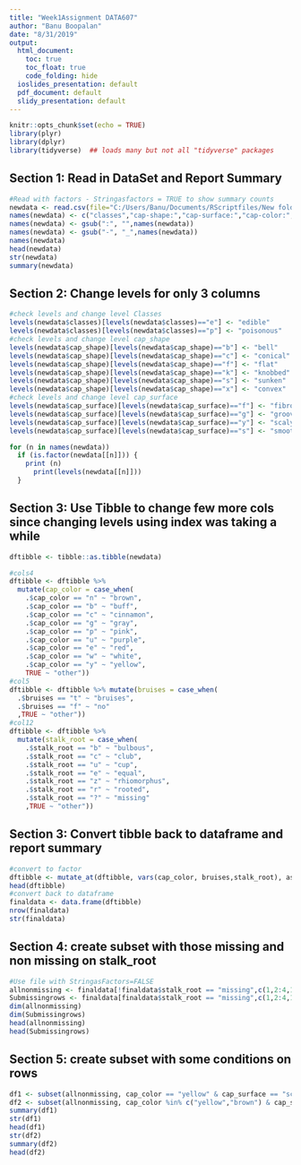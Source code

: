 ```yaml
---
title: "Week1Assignment DATA607"
author: "Banu Boopalan"
date: "8/31/2019"
output:
  html_document:
    toc: true
    toc_float: true
    code_folding: hide
  ioslides_presentation: default
  pdf_document: default
  slidy_presentation: default
---
```


```r
knitr::opts_chunk$set(echo = TRUE)
library(plyr)
library(dplyr)
library(tidyverse)  ## loads many but not all "tidyverse" packages
```

## Section 1: Read in DataSet and Report  Summary

```r
#Read with factors - Stringasfactors = TRUE to show summary counts
newdata <- read.csv(file="C:/Users/Banu/Documents/RScriptfiles/New folder/agaricus-lepiota.csv", header=FALSE, sep=",")
names(newdata) <- c("classes","cap-shape:","cap-surface:","cap-color:","bruises:","odor:","gill-attachment:","gill-spacing:","gill-size:","gill-color:","stalk-shape:","stalk-root:","stalk-surface-above-ring:","stalk-surface-below-ring:","stalk-color-above-ring:","stalk-color-below-ring:","veil-type:","veil-color:","ring-number:","ring-type:","spore-print-color:","population:","habitat:") 
names(newdata) <- gsub(":", "",names(newdata))
names(newdata) <- gsub("-", "_",names(newdata))
names(newdata)
head(newdata)
str(newdata)
summary(newdata)   
```


## Section 2: Change levels for only 3 columns 
```r
#check levels and change level Classes
levels(newdata$classes)[levels(newdata$classes)=="e"] <- "edible"
levels(newdata$classes)[levels(newdata$classes)=="p"] <- "poisonous"
#check levels and change level cap_shape
levels(newdata$cap_shape)[levels(newdata$cap_shape)=="b"] <- "bell"
levels(newdata$cap_shape)[levels(newdata$cap_shape)=="c"] <- "conical"
levels(newdata$cap_shape)[levels(newdata$cap_shape)=="f"] <- "flat"
levels(newdata$cap_shape)[levels(newdata$cap_shape)=="k"] <- "knobbed"
levels(newdata$cap_shape)[levels(newdata$cap_shape)=="s"] <- "sunken"
levels(newdata$cap_shape)[levels(newdata$cap_shape)=="x"] <- "convex"
#check levels and change level cap_surface
levels(newdata$cap_surface)[levels(newdata$cap_surface)=="f"] <- "fibrous"
levels(newdata$cap_surface)[levels(newdata$cap_surface)=="g"] <- "grooves"
levels(newdata$cap_surface)[levels(newdata$cap_surface)=="y"] <- "scaly"
levels(newdata$cap_surface)[levels(newdata$cap_surface)=="s"] <- "smooth"

for (n in names(newdata))
  if (is.factor(newdata[[n]])) {
    print (n)
      print(levels(newdata[[n]]))
  }

```

## Section 3: Use Tibble to change few more cols since changing levels using index was taking a while
```r
dftibble <- tibble::as.tibble(newdata)

#cols4
dftibble <- dftibble %>% 					
  mutate(cap_color = case_when(
    .$cap_color == "n" ~ "brown",
    .$cap_color == "b" ~ "buff",
    .$cap_color == "c" ~ "cinnamon",
    .$cap_color == "g" ~ "gray",
    .$cap_color == "p" ~ "pink",
    .$cap_color == "u" ~ "purple",
    .$cap_color == "e" ~ "red",
    .$cap_color == "w" ~ "white",
    .$cap_color == "y" ~ "yellow",
    TRUE ~ "other"))
#col5
dftibble <- dftibble %>% mutate(bruises = case_when(
  .$bruises == "t" ~ "bruises",
  .$bruises == "f" ~ "no"
  ,TRUE ~ "other"))
#col12 
dftibble <- dftibble %>% 
  mutate(stalk_root = case_when(
    .$stalk_root == "b" ~ "bulbous",
    .$stalk_root == "c" ~ "club",
    .$stalk_root == "u" ~ "cup",
    .$stalk_root == "e" ~ "equal",
    .$stalk_root == "z" ~ "rhiomorphus",
    .$stalk_root == "r" ~ "rooted",
    .$stalk_root == "?" ~ "missing"
    ,TRUE ~ "other"))
```

## Section 3: Convert tibble back to dataframe and report summary
```r
#convert to factor
dftibble <- mutate_at(dftibble, vars(cap_color, bruises,stalk_root), as.factor)
head(dftibble)
#convert back to dataframe
finaldata <- data.frame(dftibble)
nrow(finaldata)
str(finaldata)
```

## Section 4: create subset with those missing and non missing on stalk_root
```r
#Use file with StringasFactors=FALSE
allnonmissing <- finaldata[!finaldata$stalk_root == "missing",c(1,2:4,12) ] #subset rows with no missing for attribute
Submissingrows <- finaldata[finaldata$stalk_root == "missing",c(1,2:4,12) ] #subset only missing rows 
dim(allnonmissing)
dim(Submissingrows)
head(allnonmissing)
head(Submissingrows)
```
## Section 5: create subset with some conditions on rows
```r
df1 <- subset(allnonmissing, cap_color == "yellow" & cap_surface == "scaly" )
df2 <- subset(allnonmissing, cap_color %in% c("yellow","brown") & cap_surface == "scaly" )
summary(df1)
str(df1)
head(df1)
str(df2)
summary(df2)
head(df2)
```

